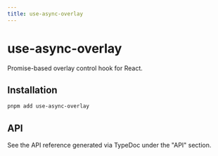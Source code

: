 ```yaml
---
title: use-async-overlay
---
```


# use-async-overlay

Promise-based overlay control hook for React.

## Installation

```bash
pnpm add use-async-overlay
```

## API

See the API reference generated via TypeDoc under the "API" section.
